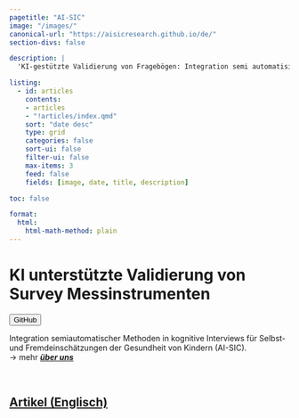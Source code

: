 ```yaml
---
pagetitle: "AI-SIC"
image: "/images/"
canonical-url: "https://aisicresearch.github.io/de/"
section-divs: false

description: | 
  'KI-gestützte Validierung von Fragebögen: Integration semi automatisierter Methoden in kognitive Interviews für Selbst- und Fremdeinschätzungen der Gesundheit von Kindern.'

listing:
  - id: articles
    contents: 
    - articles
    - "!articles/index.qmd"
    sort: "date desc"
    type: grid
    categories: false
    sort-ui: false
    filter-ui: false
    max-items: 3
    feed: false
    fields: [image, date, title, description]

toc: false

format: 
  html:
    html-math-method: plain
---
```


# KI unterstützte Validierung von Survey Messinstrumenten


:::: {.content-block}

[`<button type="button">GitHub</button>`{=html}](https://github.com/aisicresearch)


::: {.title-block}

::: {.img-text}
Integration semiautomatischer Methoden in kognitive Interviews für Selbst- und Fremdeinschätzungen der Gesundheit von Kindern (AI-SIC).
<br>
→  mehr [***über uns***](about.qmd)


:::

:::

\

::::

<!-- Artikel -->
:::{.content-block}

## [Artikel (Englisch)](articles/index.qmd)

:::{#articles}
:::

:::

